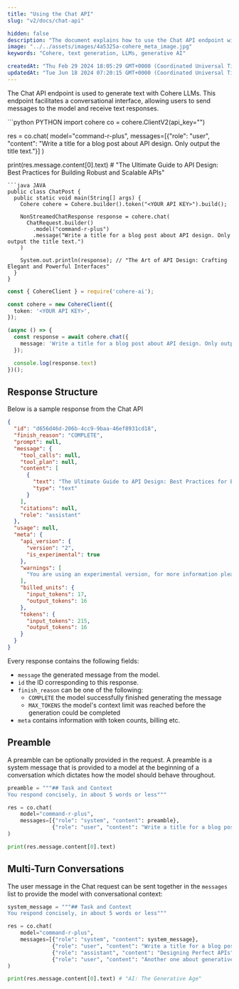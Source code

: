 ```yaml
---
title: "Using the Chat API"
slug: "v2/docs/chat-api"

hidden: false 
description: "The document explains how to use the Chat API endpoint with Cohere LLMs to generate text responses in a conversational interface, including examples in Python, Java, and TypeScript. It also covers response structure, multi-turn conversations, and using a `conversation_id` to save chat history."
image: "../../assets/images/4a5325a-cohere_meta_image.jpg"  
keywords: "Cohere, text generation, LLMs, generative AI"

createdAt: "Thu Feb 29 2024 18:05:29 GMT+0000 (Coordinated Universal Time)"
updatedAt: "Tue Jun 18 2024 07:20:15 GMT+0000 (Coordinated Universal Time)"
---
```

The Chat API endpoint is used to generate text with Cohere LLMs. This endpoint facilitates a conversational interface, allowing users to send messages to the model and receive text responses.

<CodeBlocks>
```python PYTHON
import cohere
co = cohere.ClientV2(api_key="<YOUR API KEY>")

res = co.chat(
    model="command-r-plus",
    messages=[{"role": "user", "content": "Write a title for a blog post about API design. Only output the title text."}]
)

print(res.message.content[0].text) # "The Ultimate Guide to API Design: Best Practices for Building Robust and Scalable APIs"
```
```java JAVA
public class ChatPost {
  public static void main(String[] args) {
    Cohere cohere = Cohere.builder().token("<YOUR API KEY>").build();

    NonStreamedChatResponse response = cohere.chat(
      ChatRequest.builder()
      	.model("command-r-plus")
      	.message("Write a title for a blog post about API design. Only output the title text.")
    )

    System.out.println(response); // "The Art of API Design: Crafting Elegant and Powerful Interfaces"
  }
}
```
```typescript TYPESCRIPT
const { CohereClient } = require('cohere-ai');

const cohere = new CohereClient({
  token: '<YOUR API KEY>',
});

(async () => {
  const response = await cohere.chat({
    message: 'Write a title for a blog post about API design. Only output the title text.',
  });

  console.log(response.text)
})();
```
</CodeBlocks>

## Response Structure

Below is a sample response from the Chat API

```json JSON
{
  "id": "d656d46d-206b-4cc9-9baa-46ef8931cd18",
  "finish_reason": "COMPLETE",
  "prompt": null,
  "message": {
    "tool_calls": null,
    "tool_plan": null,
    "content": [
      {
        "text": "The Ultimate Guide to API Design: Best Practices for Building Robust and Scalable APIs",
        "type": "text"
      }
    ],
    "citations": null,
    "role": "assistant"
  },
  "usage": null,
  "meta": {
    "api_version": {
      "version": "2",
      "is_experimental": true
    },
    "warnings": [
      "You are using an experimental version, for more information please refer to https://docs.cohere.com/versioning-reference"
    ],
    "billed_units": {
      "input_tokens": 17,
      "output_tokens": 16
    },
    "tokens": {
      "input_tokens": 215,
      "output_tokens": 16
    }
  }
}
```

Every response contains the following fields:

- `message` the generated message from the model.
- `id` the ID corresponding to this response.
- `finish_reason` can be one of the following:
  - `COMPLETE` the model successfully finished generating the message
  - `MAX_TOKENS` the model's context limit was reached before the generation could be completed
- `meta` contains information with token counts, billing etc.

## Preamble
A preamble can be optionally provided in the request. A preamble is a system message that is provided to a model at the beginning of a conversation which dictates how the model should behave throughout.

```python PYTHON
preamble = """## Task and Context
You respond concisely, in about 5 words or less"""

res = co.chat(
    model="command-r-plus",
    messages=[{"role": "system", "content": preamble},
              {"role": "user", "content": "Write a title for a blog post about API design. Only output the title text."}] # "Designing Perfect APIs"
)

print(res.message.content[0].text)
```


## Multi-Turn Conversations

The user message in the Chat request can be sent together in the `messages` list to provide the model with conversational context:

```python PYTHON
system_message = """## Task and Context
You respond concisely, in about 5 words or less"""

res = co.chat(
    model="command-r-plus",
    messages=[{"role": "system", "content": system_message},
              {"role": "user", "content": "Write a title for a blog post about API design. Only output the title text."},
              {"role": "assistant", "content": "Designing Perfect APIs"},
              {"role": "user", "content": "Another one about generative AI."}]
)

print(res.message.content[0].text) # "AI: The Generative Age"
```

